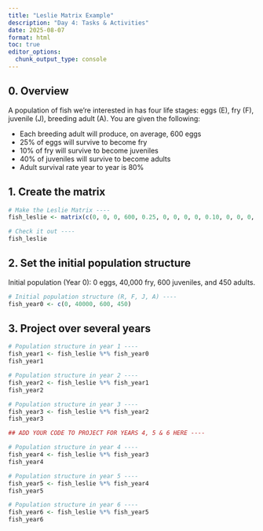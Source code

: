 ```yaml
---
title: "Leslie Matrix Example"
description: "Day 4: Tasks & Activities"
date: 2025-08-07
format: html
toc: true
editor_options: 
  chunk_output_type: console
---
```


## 0. Overview

A population of fish we're interested in has four life stages: eggs (E), fry (F), juvenile (J), breeding adult (A). You are given the following:

- Each breeding adult will produce, on average, 600 eggs
- 25% of eggs will survive to become fry
- 10% of fry will survive to become juveniles
- 40% of juveniles will survive to become adults
- Adult survival rate year to year is 80%

## 1. Create the matrix

```r

# Make the Leslie Matrix ----
fish_leslie <- matrix(c(0, 0, 0, 600, 0.25, 0, 0, 0, 0, 0.10, 0, 0, 0, 0, 0.4, 0.8), nrow = 4, ncol = 4, byrow = TRUE)

# Check it out ----
fish_leslie

```

## 2. Set the initial population structure

Initial population (Year 0): 0 eggs, 40,000 fry, 600 juveniles, and 450 adults.

```r

# Initial population structure (R, F, J, A) ---- 
fish_year0 <- c(0, 40000, 600, 450)

```

## 3. Project over several years 

```r

# Population structure in year 1 ----
fish_year1 <- fish_leslie %*% fish_year0
fish_year1

# Population structure in year 2 ---- 
fish_year2 <- fish_leslie %*% fish_year1
fish_year2

# Population structure in year 3 ----
fish_year3 <- fish_leslie %*% fish_year2
fish_year3

## ADD YOUR CODE TO PROJECT FOR YEARS 4, 5 & 6 HERE ----

# Population structure in year 4 ----
fish_year4 <- fish_leslie %*% fish_year3
fish_year4

# Population structure in year 5 ----
fish_year5 <- fish_leslie %*% fish_year4
fish_year5

# Population structure in year 6 ----
fish_year6 <- fish_leslie %*% fish_year5
fish_year6

```

